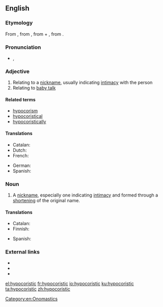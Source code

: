 ==English==
{{was wotd|2012|February|8}}
===Etymology===
From {{etyl|grc|en}} {{term|ὑποκοριστικός|tr=hupokoristikos|lang=grc|sc=polytonic}}, from {{term|ὑποκορίζομαι||I speak in the language of children|tr=hupokorizomai|lang=grc|sc=polytonic}}, from {{term|ὑπό||below|tr=hupo|lang=grc|sc=polytonic}} + {{term|κορίζομαι||I act like a girl|tr=korizomai|lang=grc|sc=polytonic}}, from {{term|κόρη||girl|tr=korē|lang=grc|sc=polytonic}}.

===Pronunciation===
* {{IPA|/ˌhaɪpəkəˈɹɪstɪk/}}, {{X-SAMPA|/%haIp@k@"rIstIk/}}

===Adjective===
{{en-adj}}

# Relating to a [[nickname]], usually indicating [[intimacy]] with the person
# Relating to [[baby talk]]

====Related terms====
* [[hypocorism]]
* [[hypocoristical]]
* [[hypocoristically]]

====Translations====
{{trans-top|relating to a nickname, usually indicating intimacy}}
* Catalan: {{t-|ca|hipocorístic}}
* Dutch: {{t-|nl|hypokoristich}}
* French: {{t+|fr|hypocoristique|m|f}}
{{trans-mid}}
* German: {{t-|de|hypokoristisch}}
* Spanish: {{t+|es|hipocorístico}}
{{trans-bottom}}

===Noun===
{{en-noun}}

# A [[nickname]], especially one indicating [[intimacy]] and formed through a [[shorten]]ing of the original name.

====Translations====
{{trans-top|nickname, especially one indicating intimacy and formed through shortening of the original name}}
* Catalan: {{t-|ca|hipocorístic}}
* Finnish: {{t-|fi|lempinimi}}
{{trans-mid}}
* Spanish: {{t+|es|hipocorístico}}
{{trans-bottom}}

===External links===
* {{R:Webster 1913}}
* {{R:Century 1911}}
* {{R:OneLook}}

[[Category:en:Onomastics]]

[[el:hypocoristic]]
[[fr:hypocoristic]]
[[io:hypocoristic]]
[[ku:hypocoristic]]
[[ta:hypocoristic]]
[[zh:hypocoristic]]